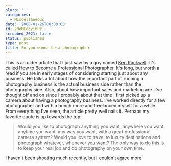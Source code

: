```yaml
---
blurb: ''
categories:
  - Miscellaneous
date: '2008-01-26T00:00:00'
id: 20eMEecyi6Pz
scrubbed_2021: false
status: published
type: post
title: So you wanna be a photographer
---
```


This is an older article that I just saw by a guy named
[Ken Rockwell](KenRockwell.com). It's called
[How to Become a Professional Photographer](). It's long, but worth
a read if you are in early stages of considering starting just
about any business. He talks a lot about how the important part of
running a photography business is the actual business side rather
than the photography side. Also, about how important sales and
marketing are. I've thought off and on since I probably about that
time I first picked up a camera about having a photography
business. I've worked directly for a few photographer and with a
bunch more and freelanced myself for a while. From everything I've
seen, the article pretty well nails it. Perhaps my favorite quote
is up towards the top:
> Would you like to photograph anything you want, anywhere you want,
> anytime you want, any way you want, with a great professional
> camera system? Would you love to travel to luxury destinations and
> photograph whatever, whenever you want? The only way to do this is
> to keep your real job and do photography on your own time.

I haven't been shooting much recently, but I couldn't agree more.
